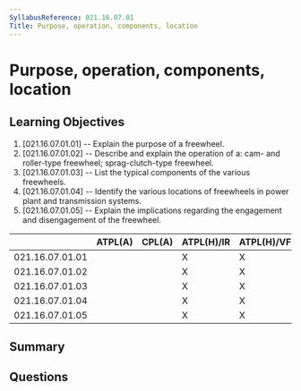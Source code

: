 ```yaml
---
SyllabusReference: 021.16.07.01
Title: Purpose, operation, components, location
---
```


# Purpose, operation, components, location

## Learning Objectives

1. [021.16.07.01.01] -- Explain the purpose of a freewheel.
2. [021.16.07.01.02] -- Describe and explain the operation of a: cam- and
   roller-type freewheel; sprag-clutch-type freewheel.
3. [021.16.07.01.03] -- List the typical components of the various freewheels.
4. [021.16.07.01.04] -- Identify the various locations of freewheels in power
   plant and transmission systems.
5. [021.16.07.01.05] -- Explain the implications regarding the engagement and
   disengagement of the freewheel.

|                 | ATPL(A) | CPL(A) | ATPL(H)/IR | ATPL(H)/VFR | CPL(H) | IR  | CBIR(A) |
| --------------- | ------- | ------ | ---------- | ----------- | ------ | --- | ------- |
| 021.16.07.01.01 |         |        | X          | X           | X      |     |         |
| 021.16.07.01.02 |         |        | X          | X           | X      |     |         |
| 021.16.07.01.03 |         |        | X          | X           | X      |     |         |
| 021.16.07.01.04 |         |        | X          | X           | X      |     |         |
| 021.16.07.01.05 |         |        | X          | X           | X      |     |         |

## Summary

## Questions
